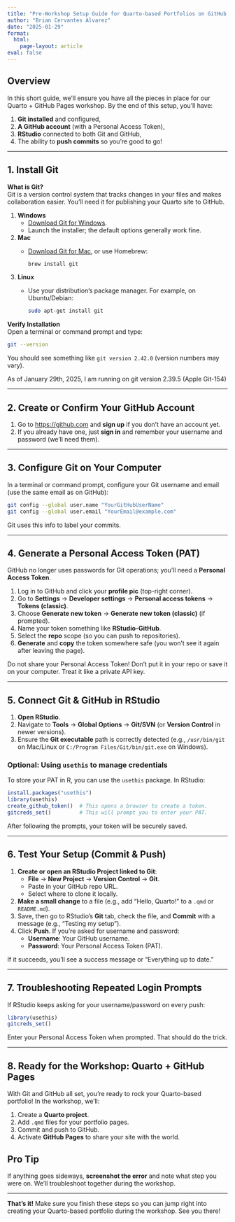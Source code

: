 ```yaml
---
title: "Pre-Workshop Setup Guide for Quarto-based Portfolios on GitHub Pages"
author: "Brian Cervantes Alvarez"
date: "2025-01-29"
format: 
  html:
    page-layout: article
eval: false
---
```


## Overview

In this short guide, we'll ensure you have all the pieces in place for our Quarto + GitHub Pages workshop. By the end of this setup, you'll have:

1. **Git installed** and configured,
2. **A GitHub account** (with a Personal Access Token),
3. **RStudio** connected to both Git and GitHub,
4. The ability to **push commits** so you’re good to go!

---

## 1. Install Git

**What is Git?**  
Git is a version control system that tracks changes in your files and makes collaboration easier. You’ll need it for publishing your Quarto site to GitHub.

1. **Windows**  
   - [Download Git for Windows](https://git-scm.com/download/win).  
   - Launch the installer; the default options generally work fine.
2. **Mac**  
   - [Download Git for Mac](https://git-scm.com/download/mac), or use Homebrew:  
     ```bash
     brew install git
     ```
3. **Linux**  
   - Use your distribution’s package manager. For example, on Ubuntu/Debian:  
     ```bash
     sudo apt-get install git
     ```

**Verify Installation**  
Open a terminal or command prompt and type:
```bash
git --version
```
You should see something like `git version 2.42.0` (version numbers may vary).

::: {.callout-note}
As of January 29th, 2025, I am running on git version 2.39.5 (Apple Git-154)
:::

---

## 2. Create or Confirm Your GitHub Account

1. Go to <https://github.com> and **sign up** if you don’t have an account yet.  
2. If you already have one, just **sign in** and remember your username and password (we'll need them).

---

## 3. Configure Git on Your Computer

In a terminal or command prompt, configure your Git username and email (use the same email as on GitHub):
```bash
git config --global user.name "YourGitHubUserName"
git config --global user.email "YourEmail@example.com"
```
Git uses this info to label your commits.

---

## 4. Generate a Personal Access Token (PAT)

GitHub no longer uses passwords for Git operations; you’ll need a **Personal Access Token**.

1. Log in to GitHub and click your **profile pic** (top-right corner).  
2. Go to **Settings** → **Developer settings** → **Personal access tokens** → **Tokens (classic)**.  
3. Choose **Generate new token** → **Generate new token (classic)** (if prompted).  
4. Name your token something like **RStudio-GitHub**.  
5. Select the **repo** scope (so you can push to repositories).  
6. **Generate** and **copy** the token somewhere safe (you won’t see it again after leaving the page).

::: {.callout-warning}
Do not share your Personal Access Token! Don't put it in your repo or save it on your computer. Treat it like a private API key.
:::

---

## 5. Connect Git & GitHub in RStudio

1. **Open RStudio**.  
2. Navigate to **Tools** → **Global Options** → **Git/SVN** (or **Version Control** in newer versions).  
3. Ensure the **Git executable** path is correctly detected (e.g., `/usr/bin/git` on Mac/Linux or `C:/Program Files/Git/bin/git.exe` on Windows).

### Optional: Using `usethis` to manage credentials

To store your PAT in R, you can use the `usethis` package. In RStudio:

```r
install.packages("usethis")
library(usethis)
create_github_token()  # This opens a browser to create a token.
gitcreds_set()         # This will prompt you to enter your PAT.
```

After following the prompts, your token will be securely saved.  

---

## 6. Test Your Setup (Commit & Push)

1. **Create or open an RStudio Project linked to Git**:  
   - **File** → **New Project** → **Version Control** → **Git**.  
   - Paste in your GitHub repo URL.  
   - Select where to clone it locally.
2. **Make a small change** to a file (e.g., add “Hello, Quarto!” to a `.qmd` or `README.md`).
3. Save, then go to RStudio’s **Git** tab, check the file, and **Commit** with a message (e.g., “Testing my setup”).
4. Click **Push**. If you’re asked for username and password:
   - **Username**: Your GitHub username.
   - **Password**: Your Personal Access Token (PAT).

If it succeeds, you’ll see a success message or “Everything up to date.”

---

## 7. Troubleshooting Repeated Login Prompts

If RStudio keeps asking for your username/password on every push:

```r
library(usethis)
gitcreds_set()
```

Enter your Personal Access Token when prompted. That should do the trick.

---

## 8. Ready for the Workshop: Quarto + GitHub Pages

With Git and GitHub all set, you’re ready to rock your Quarto-based portfolio! In the workshop, we’ll:

1. Create a **Quarto project**.
2. Add `.qmd` files for your portfolio pages.
3. Commit and push to GitHub.
4. Activate **GitHub Pages** to share your site with the world.


::: {.callout-tip}
## Pro Tip
If anything goes sideways, **screenshot the error** and note what step you were on. We’ll troubleshoot together during the workshop.

:::
---

**That’s it!** Make sure you finish these steps so you can jump right into creating your Quarto-based portfolio during the workshop. See you there!